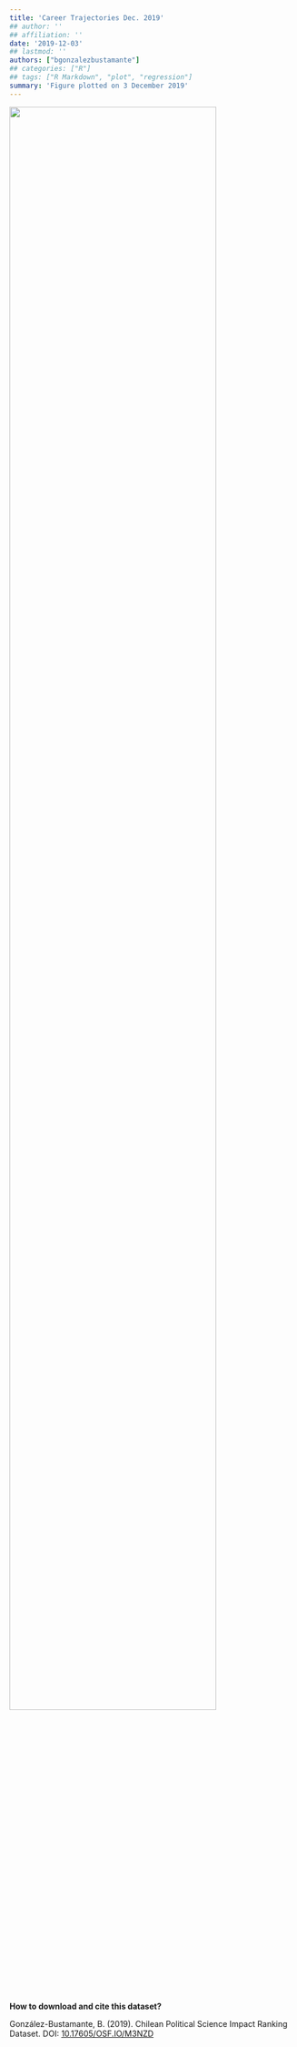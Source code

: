 ```yaml
---
title: 'Career Trajectories Dec. 2019'
## author: ''
## affiliation: ''
date: '2019-12-03'
## lastmod: ''
authors: ["bgonzalezbustamante"]
## categories: ["R"]
## tags: ["R Markdown", "plot", "regression"]
summary: 'Figure plotted on 3 December 2019'
---
```


![](Careers-Dec-2019.png){ width=85% }

**How to download and cite this dataset?**

González-Bustamante, B. (2019). Chilean Political Science Impact Ranking Dataset. DOI: [10.17605/OSF.IO/M3NZD](http://doi.org/10.17605/OSF.IO/M3NZD)
